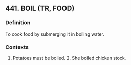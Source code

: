 ## 441. BOIL (TR, FOOD)
### Definition
To cook food by submerging it in boiling water.

### Contexts
1. Potatoes must be boiled. 2. She boiled chicken stock.

